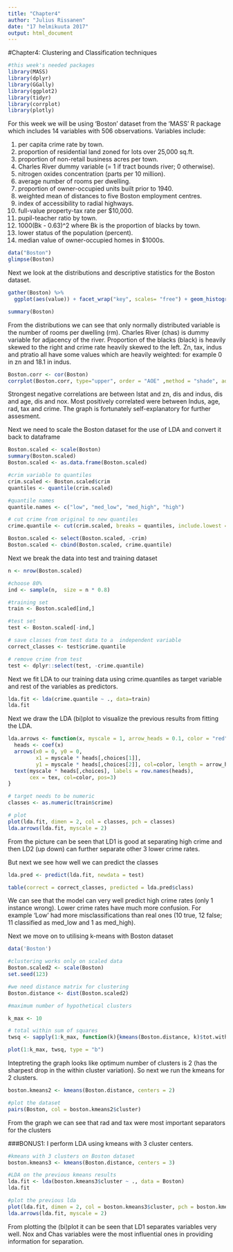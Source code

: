 ```yaml
---
title: "Chapter4"
author: "Julius Rissanen"
date: "17 helmikuuta 2017"
output: html_document
---
```

#Chapter4: Clustering and Classification techniques

```r
#this week's needed packages
library(MASS)
library(dplyr)
library(GGally)
library(ggplot2)
library(tidyr)
library(corrplot)
library(plotly)
```

For this week we will be using 'Boston' dataset from the 'MASS' R package which includes 14 variables with 506 observations. Variables include:

1. per capita crime rate by town.
2. proportion of residential land zoned for lots over 25,000 sq.ft.
3. proportion of non-retail business acres per town.
4. Charles River dummy variable (= 1 if tract bounds river; 0 otherwise).
5. nitrogen oxides concentration (parts per 10 million).
6. average number of rooms per dwelling.
7. proportion of owner-occupied units built prior to 1940.
8. weighted mean of distances to five Boston employment centres.
9. index of accessibility to radial highways.
10. full-value property-tax rate per \$10,000.
11. pupil-teacher ratio by town.
12. 1000(Bk - 0.63)^2 where Bk is the proportion of blacks by town.
13. lower status of the population (percent).
14. median value of owner-occupied homes in \$1000s. 

```r
data("Boston")
glimpse(Boston)
```

Next we look at the distributions and descriptive statistics for the Boston dataset.
```r
gather(Boston) %>% 
  ggplot(aes(value)) + facet_wrap("key", scales= "free") + geom_histogram() + theme_bw()
```

```r
summary(Boston)
```
From the distributions we can see that only normally distributed variable is the number of rooms per dwelling (rm). Charles River (chas) is dummy variable for adjacency of the river. Proportion of the blacks (black) is heavily skewed to the right and crime rate heavily skewed to the left. Zn, tax, indus and ptratio all have some values which are heavily weighted: for example 0 in zn and 18.1 in indus.


```r
Boston.corr <- cor(Boston)
corrplot(Boston.corr, type="upper", order = "AOE" ,method = "shade", addCoef.col = T, number.cex = 0.7)
```

Strongest negative correlations are between lstat and zn, dis and indus, dis and age, dis and nox. Most positively correlated were between Indus, age, rad, tax and crime. The graph is fortunately self-explanatory for further assesment.

Next we need to scale the Boston dataset for the use of LDA and convert it back to dataframe
```r
Boston.scaled <- scale(Boston)
summary(Boston.scaled)
Boston.scaled <- as.data.frame(Boston.scaled)
```

```r
#crim variable to quantiles
crim.scaled <- Boston.scaled$crim
quantiles <- quantile(crim.scaled)

#quantile names
quantile.names <- c("low", "med_low", "med_high", "high")

# cut crime from original to new quantiles
crime.quantile <- cut(crim.scaled, breaks = quantiles, include.lowest = T, label = quantile.names)  

Boston.scaled <- select(Boston.scaled, -crim)
Boston.scaled <- cbind(Boston.scaled, crime.quantile)

```
Next we break the data into test and training dataset
```r
n <- nrow(Boston.scaled)

#choose 80%
ind <- sample(n,  size = n * 0.8)

#training set
train <- Boston.scaled[ind,]

#test set 
test <- Boston.scaled[-ind,]

# save classes from test data to a  independent variable
correct_classes <- test$crime.quantile

# remove crime from test
test <- dplyr::select(test, -crime.quantile)
```

Next we fit LDA to our training data using crime.quantiles as target variable and rest of the variables as predictors.

```r
lda.fit <- lda(crime.quantile ~ ., data=train)
lda.fit
```

Next we draw the LDA (bi)plot to visualize the previous results from fitting the LDA.

```r
lda.arrows <- function(x, myscale = 1, arrow_heads = 0.1, color = "red", tex = 0.75, choices = c(1,2)){
  heads <- coef(x)
  arrows(x0 = 0, y0 = 0, 
         x1 = myscale * heads[,choices[1]], 
         y1 = myscale * heads[,choices[2]], col=color, length = arrow_heads)
  text(myscale * heads[,choices], labels = row.names(heads), 
       cex = tex, col=color, pos=3)
}

# target needs to be numeric
classes <- as.numeric(train$crime)

# plot
plot(lda.fit, dimen = 2, col = classes, pch = classes)
lda.arrows(lda.fit, myscale = 2)
```

From the picture can be seen that LD1 is good at separating high crime and then LD2 (up down) can further separate other 3 lower crime rates.

But next we see how well we can predict the classes
```r
lda.pred <- predict(lda.fit, newdata = test)

table(correct = correct_classes, predicted = lda.pred$class)
```

We can see that the model can very well predict high crime rates (only 1 instance wrong). Lower crime rates have much more confusion. For example 'Low' had more misclassifications than real ones (10 true, 12 false; 11 classified as med_low and 1 as med_high). 

Next we move on to utilising k-means with Boston dataset
```r
data('Boston')

#clustering works only on scaled data
Boston.scaled2 <- scale(Boston)
set.seed(123)

#we need distance matrix for clustering
Boston.distance <- dist(Boston.scaled2)

#maximum number of hypothetical clusters

k_max <- 10

# total within sum of squares
twsq <- sapply(1:k_max, function(k){kmeans(Boston.distance, k)$tot.withinss})

plot(1:k_max, twsq, type = "b")
```

Inteptreting the graph looks like optimum number of clusters is 2 (has the sharpest drop in the within cluster variation). So next we run the kmeans for 2 clusters.

```r
boston.kmeans2 <- kmeans(Boston.distance, centers = 2)

#plot the dataset
pairs(Boston, col = boston.kmeans2$cluster)
```
From the graph we can see that rad and tax were most important separators for the clusters


###BONUS1:
I perform LDA using kmeans with 3 cluster centers.

```r
#kmeans with 3 clusters on Boston dataset
boston.kmeans3 <- kmeans(Boston.distance, centers = 3)

#LDA on the previous kmeans results
lda.fit <- lda(boston.kmeans3$cluster ~ ., data = Boston)
lda.fit

#plot the previous lda
plot(lda.fit, dimen = 2, col = boston.kmeans3$cluster, pch = boston.kmeans3$cluster)
lda.arrows(lda.fit, myscale = 2)
```

From plotting the (bi)plot it can be seen that LD1 separates variables very well. Nox and Chas variables were the most influential ones in providing information for separation.


